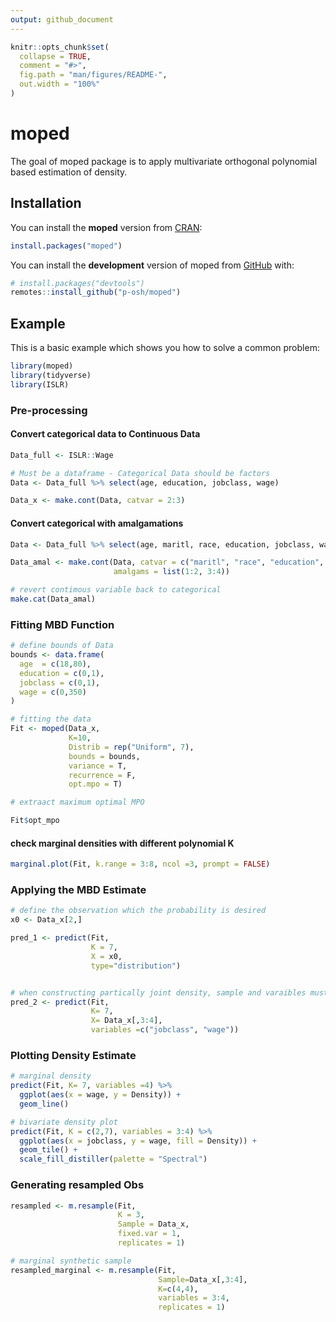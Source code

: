 ```yaml
---
output: github_document
---
```


<!-- README.md is generated from README.Rmd. Please edit that file -->

```r
knitr::opts_chunk$set(
  collapse = TRUE,
  comment = "#>",
  fig.path = "man/figures/README-",
  out.width = "100%"
)
```

# moped

<!-- badges: start -->
<!-- badges: end -->

The goal of moped package is to apply multivariate orthogonal polynomial based estimation of density.

## Installation
You can install the **moped** version from [CRAN](https://github.com/):

```r
install.packages("moped")
```

You can install the **development** version of moped from [GitHub](https://github.com/) with:

``` r
# install.packages("devtools")
remotes::install_github("p-osh/moped")
```

## Example

This is a basic example which shows you how to solve a common problem:

```r
library(moped)
library(tidyverse)
library(ISLR)
```

### Pre-processing  
#### Convert categorical data to Continuous Data

```r
Data_full <- ISLR::Wage

# Must be a dataframe - Categorical Data should be factors
Data <- Data_full %>% select(age, education, jobclass, wage)

Data_x <- make.cont(Data, catvar = 2:3)
```

#### Convert categorical with amalgamations

```r
Data <- Data_full %>% select(age, maritl, race, education, jobclass, wage)

Data_amal <- make.cont(Data, catvar = c("maritl", "race", "education", "jobclass"),
                       amalgams = list(1:2, 3:4))

# revert contimous variable back to categorical
make.cat(Data_amal)
```

### Fitting MBD Function 

```r
# define bounds of Data
bounds <- data.frame(
  age  = c(18,80),
  education = c(0,1),
  jobclass = c(0,1),
  wage = c(0,350)
)

# fitting the data
Fit <- moped(Data_x,
             K=10, 
             Distrib = rep("Uniform", 7),
             bounds = bounds, 
             variance = T,
             recurrence = F,
             opt.mpo = T)

# extraact maximum optimal MPO

Fit$opt_mpo
```


#### check marginal densities with different polynomial K
```r
marginal.plot(Fit, k.range = 3:8, ncol =3, prompt = FALSE)
```

### Applying the MBD Estimate 

```r
# define the observation which the probability is desired
x0 <- Data_x[2,]

pred_1 <- predict(Fit, 
                  K = 7, 
                  X = x0, 
                  type="distribution")


# when constructing partically joint density, sample and varaibles must be used together.
pred_2 <- predict(Fit, 
                  K= 7, 
                  X= Data_x[,3:4], 
                  variables =c("jobclass", "wage"))

```


### Plotting Density Estimate

```r
# marginal density
predict(Fit, K= 7, variables =4) %>%
  ggplot(aes(x = wage, y = Density)) +
  geom_line()
```

```r
# bivariate density plot
predict(Fit, K = c(2,7), variables = 3:4) %>%
  ggplot(aes(x = jobclass, y = wage, fill = Density)) +
  geom_tile() +
  scale_fill_distiller(palette = "Spectral")

```

### Generating resampled Obs

```r
resampled <- m.resample(Fit,
                        K = 3,
                        Sample = Data_x,
                        fixed.var = 1,
                        replicates = 1)

# marginal synthetic sample
resampled_marginal <- m.resample(Fit,
                                 Sample=Data_x[,3:4],
                                 K=c(4,4),
                                 variables = 3:4,
                                 replicates = 1)
```








